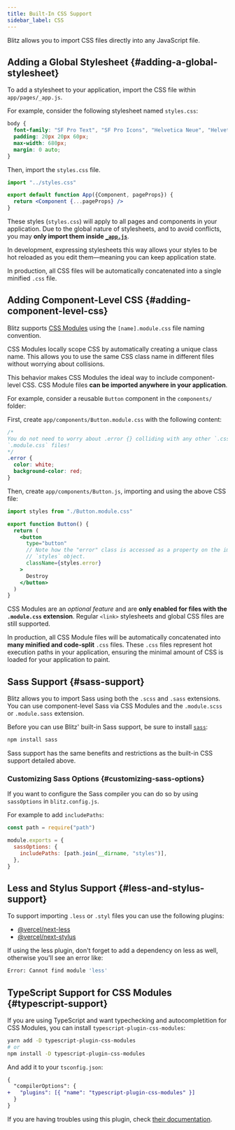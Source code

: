 ```yaml
---
title: Built-In CSS Support
sidebar_label: CSS
---
```


Blitz allows you to import CSS files directly into any JavaScript file.

## Adding a Global Stylesheet {#adding-a-global-stylesheet}

To add a stylesheet to your application, import the CSS file within
`app/pages/_app.js`.

For example, consider the following stylesheet named `styles.css`:

```css
body {
  font-family: "SF Pro Text", "SF Pro Icons", "Helvetica Neue", "Helvetica", "Arial", sans-serif;
  padding: 20px 20px 60px;
  max-width: 680px;
  margin: 0 auto;
}
```

Then, import the `styles.css` file.

```jsx
import "../styles.css"

export default function App({Component, pageProps}) {
  return <Component {...pageProps} />
}
```

These styles (`styles.css`) will apply to all pages and components in your
application. Due to the global nature of stylesheets, and to avoid
conflicts, you may **only import them inside
[`_app.js`](./app-component)**.

In development, expressing stylesheets this way allows your styles to be
hot reloaded as you edit them—meaning you can keep application state.

In production, all CSS files will be automatically concatenated into a
single minified `.css` file.

## Adding Component-Level CSS {#adding-component-level-css}

Blitz supports [CSS Modules](https://github.com/css-modules/css-modules)
using the `[name].module.css` file naming convention.

CSS Modules locally scope CSS by automatically creating a unique class
name. This allows you to use the same CSS class name in different files
without worrying about collisions.

This behavior makes CSS Modules the ideal way to include component-level
CSS. CSS Module files **can be imported anywhere in your application**.

For example, consider a reusable `Button` component in the `components/`
folder:

First, create `app/components/Button.module.css` with the following
content:

```css
/*
You do not need to worry about .error {} colliding with any other `.css` or
`.module.css` files!
*/
.error {
  color: white;
  background-color: red;
}
```

Then, create `app/components/Button.js`, importing and using the above CSS
file:

```jsx
import styles from "./Button.module.css"

export function Button() {
  return (
    <button
      type="button"
      // Note how the "error" class is accessed as a property on the imported
      // `styles` object.
      className={styles.error}
    >
      Destroy
    </button>
  )
}
```

CSS Modules are an _optional feature_ and are **only enabled for files
with the `.module.css` extension**. Regular `<link>` stylesheets and
global CSS files are still supported.

In production, all CSS Module files will be automatically concatenated
into **many minified and code-split** `.css` files. These `.css` files
represent hot execution paths in your application, ensuring the minimal
amount of CSS is loaded for your application to paint.

## Sass Support {#sass-support}

Blitz allows you to import Sass using both the `.scss` and `.sass`
extensions. You can use component-level Sass via CSS Modules and the
`.module.scss` or `.module.sass` extension.

Before you can use Blitz' built-in Sass support, be sure to install
[`sass`](https://github.com/sass/sass):

```bash
npm install sass
```

Sass support has the same benefits and restrictions as the built-in CSS
support detailed above.

### Customizing Sass Options {#customizing-sass-options}

If you want to configure the Sass compiler you can do so by using
`sassOptions` in `blitz.config.js`.

For example to add `includePaths`:

```js
const path = require("path")

module.exports = {
  sassOptions: {
    includePaths: [path.join(__dirname, "styles")],
  },
}
```

## Less and Stylus Support {#less-and-stylus-support}

To support importing `.less` or `.styl` files you can use the following
plugins:

- [@vercel/next-less](https://github.com/vercel/next-plugins/tree/master/packages/next-less)
- [@vercel/next-stylus](https://github.com/vercel/next-plugins/tree/master/packages/next-stylus)

If using the less plugin, don't forget to add a dependency on less as
well, otherwise you'll see an error like:

```bash
Error: Cannot find module 'less'
```

## TypeScript Support for CSS Modules {#typescript-support}

If you are using TypeScript and want typechecking and autocompletition for
CSS Modules, you can install `typescript-plugin-css-modules`:

```bash
yarn add -D typescript-plugin-css-modules
# or
npm install -D typescript-plugin-css-modules
```

And add it to your `tsconfig.json`:

```diff
{
  "compilerOptions": {
+   "plugins": [{ "name": "typescript-plugin-css-modules" }]
  }
}
```

If you are having troubles using this plugin, check
[their documentation](https://github.com/mrmckeb/typescript-plugin-css-modules).
